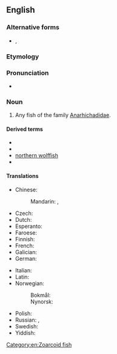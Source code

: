 {{also|wolfish|wolf-fish}}

==English==

===Alternative forms===
* {{l|en|wolf-fish}}, {{l|en|wolf fish}}

===Etymology===
{{compound|en|wolf|fish}}

===Pronunciation===
* {{IPA|/ˈwʊlfˌfɪʃ/|lang=en}}

===Noun===
{{en-noun|es|wolffish}}

# Any fish of the family [[Anarhichadidae]].

====Derived terms====
* {{vern|Atlantic wolffish}}
* {{vern|Bering wolffish}}
* [[northern wolffish]]
* {{l|en|spotted wolffish}}

====Translations====
{{trans-top|fish}}
* Chinese:
*: Mandarin: {{t|cmn|狼魚|sc=Hani}}, {{t|cmn|狼鱼|tr=lángyú|sc=Hani}}
* Czech: {{t+|cs|vlkouš|m}}
* Dutch: {{t+|nl|zeewolf|m}}
* Esperanto: {{t|eo|lupfiŝo}}
* Faroese: {{t|fo|steinbítur|m}}
* Finnish: {{t|fi|merikissa}}
* French: {{t|fr|poisson loup|m}}
* Galician: {{t+|gl|lorcho|m}}
* German: {{t|de|Seewolf|m}}
{{trans-mid}}
* Italian: {{t|it|pesce lupo|m}}
* Latin: {{t+|la|lupus|m}}
* Norwegian:
*: Bokmål: {{t|no|steinbit|m}}
*: Nynorsk: {{t|nn|steinbit|m}}
* Polish: {{t|pl|zębacz|m}}
* Russian: {{t|ru|полоса́тая зуба́тка|f}}, {{t+|ru|зуба́тка|f}}
* Swedish: {{t|sv|havskattfisk|c}}
* Yiddish: {{t|yi|וואָלף־פֿיש|m|tr=volf-fish|sc=Hebr}}
{{trans-bottom}}

[[Category:en:Zoarcoid fish]]